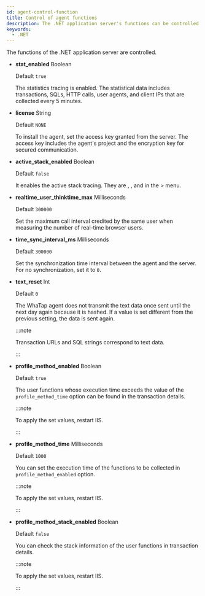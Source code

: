 ```yaml
---
id: agent-control-function
title: Control of agent functions
description: The .NET application server's functions can be controlled.
keywords:
  - .NET
---
```


The functions of the .NET application server are controlled.

- **stat_enabled** <span class='type'>Boolean</span>

  Default `true`

  The statistics tracing is enabled. The statistical data includes transactions, SQLs, HTTP calls, user agents, and client IPs that are collected every 5 minutes. 

- **license** <span class='type'>String</span>

  Default `NONE`

  To install the agent, set the access key granted from the server. The access key includes the agent's project and the encryption key for secured communication.

- **active_stack_enabled** <span class='type'>Boolean</span>

  Default `false`

  It enables the active stack tracing. They are <Cmdname sid="topstack" className="uitext" />, <Cmdname sid="uniquestack" className="uitext" />, and <Cmdname sid="activestack" className="uitext" /> in the <Cmdname sid="side_analysis" className="uitext" /> &gt; <Cmdname sid="side_stack" className="uitext" /> menu.

- **realtime_user_thinktime_max** <span class='type'>Milliseconds</span>

  Default `300000`

  Set the maximum call interval credited by the same user when measuring the number of real-time browser users.

- **time_sync_interval_ms** <span class='type'>Milliseconds</span>

  Default `300000`

  Set the synchronization time interval between the agent and the server. For no synchronization, set it to `0`.

- **text_reset** <span class='type'>Int</span>

  Default `0`

  The WhaTap agent does not transmit the text data once sent until the next day again because it is hashed. If a value is set different from the previous setting, the data is sent again.

  :::note

  Transaction URLs and SQL strings correspond to text data.

  :::

- **profile_method_enabled** <span class='type'>Boolean</span>

  Default `true`

  The user functions whose execution time exceeds the value of the `profile_method_time` option can be found in the transaction details.

  :::note

  To apply the set values, restart IIS.

  :::

- **profile_method_time** <span class='type'>Milliseconds</span>

  Default `1000`

  You can set the execution time of the functions to be collected in `profile_method_enabled` option.

  :::note

  To apply the set values, restart IIS.

  :::

- **profile_method_stack_enabled** <span class='type'>Boolean</span>

  Default `false`

  You can check the stack information of the user functions in transaction details.

  :::note

  To apply the set values, restart IIS.

  :::
